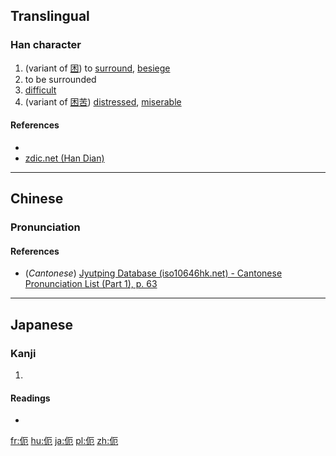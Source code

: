==Translingual==

===Han character===
{{Han char|rn=9|rad=人|as=04|sn=6|four=|canj=人一尸山 (OMSU)|ids=⿰[[亻]][[厄]]}}

# (variant of [[困]]) to [[surround]], [[besiege]]
# to be surrounded
# [[difficult]]
# (variant of [[困苦]]) [[distressed]], [[miserable]]

====References====
* {{Han ref|kx=0095.190|dkj=00434|dj=0202.030|hdz=10120.040|uh=4F0C|ud=20236}}
*[http://www.zdic.net/zd/zi/ZdicE4ZdicBCZdic8C.htm zdic.net (Han Dian)]

----

==Chinese==
{{zh-forms}}

===Pronunciation===
{{zh-pron
|m=ài
|c=aai3,ngaai3
|mc=
|oc=
|ma=
|cat=v,a
}}

====References====
*(''Cantonese'') [http://www.iso10646hk.net/jp/document/download.jsp Jyutping Database (iso10646hk.net) - Cantonese Pronunciation List (Part 1), p. 63]

----

==Japanese==

===Kanji===
{{ja-kanji|grade=|rs=人04}}

# {{defn|lang=ja|sort=人04}}

====Readings====
* {{ja-readings|on=[[あい]] (ai), [[あ]] (a)|kun=[[くるしむ]] (kurushimu)}}

[[fr:伌]]
[[hu:伌]]
[[ja:伌]]
[[pl:伌]]
[[zh:伌]]